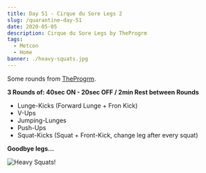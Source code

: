 ```yaml
---
title: Day 51 - Cirque du Sore Legs 2
slug: /quarantine-day-51
date: 2020-05-05
description: Cirque du Sore Legs by TheProgrm
tags:
  - Metcon
  - Home
banner: ./heavy-squats.jpg
---
```


Some rounds from [TheProgrm](https://theprogrm.com/).

**3 Rounds of: 40sec ON - 20sec OFF / 2min Rest between Rounds**<br/>
* Lunge-Kicks (Forward Lunge + Fron Kick)
* V-Ups
* Jumping-Lunges
* Push-Ups
* Squat-Kicks (Squat + Front-Kick, change leg after every squat)

**Goodbye legs...**

![Heavy Squats!](./heavy-squats.jpg)

